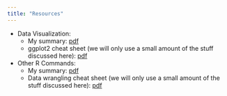 ```yaml
---
title: "Resources"
---
```


 * Data Visualization:
    * My summary: [pdf](resources/visualization/visualization.pdf)
    * ggplot2 cheat sheet (we will only use a small amount of the stuff discussed here): [pdf](https://www.rstudio.com/wp-content/uploads/2015/03/ggplot2-cheatsheet.pdf)
 * Other R Commands:
    * My summary: [pdf](resources/data_loading_wrangling/data_loading_wrangling.pdf)
    * Data wrangling cheat sheet (we will only use a small amount of the stuff discussed here): [pdf](https://www.rstudio.com/wp-content/uploads/2015/02/data-wrangling-cheatsheet.pdf)
